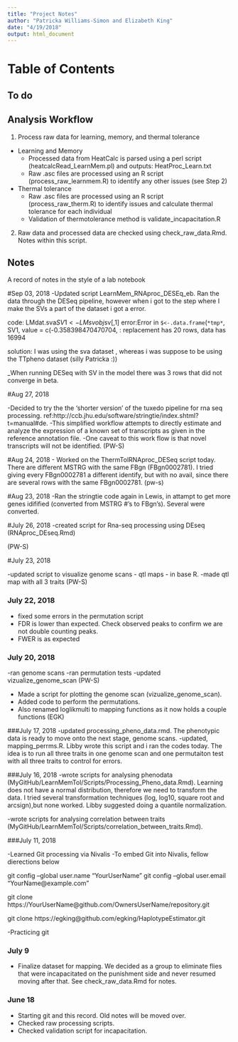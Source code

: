 ```yaml
---
title: "Project Notes"
author: "Patricka Williams-Simon and Elizabeth King"
date: "4/19/2018"
output: html_document
---
```


# Table of Contents

## To do


## Analysis Workflow 

1. Process raw data for learning, memory, and thermal tolerance
  - Learning and Memory
      - Processed data from HeatCalc is parsed using a perl script (heatcalcRead_LearnMem.pl) and outputs: HeatProc_Learn.txt
      - Raw .asc files are processed using an R script (process_raw_learnmem.R) to identify any other issues (see Step 2)
  - Thermal tolerance
      - Raw .asc files are processed using an R script (process_raw_therm.R) to identify issues and calculate thermal tolerance for each individual
      - Validation of thermotolerance method is validate_incapacitation.R      

2. Raw data and processed data are checked using check_raw_data.Rmd. Notes within this script.

## Notes

A record of notes in the style of a lab notebook

#Sep 03, 2018
-Updated script LearnMem_RNAproc_DESEq_eb. Ran the data through the DESeq pipeline, however when i got to the step where I make the SVs a part of the dataset i got a error.

code: LMdat.sva$SV1 <- LMsvobj$sv[,1]
error:Error in `$<-.data.frame`(`*tmp*`, SV1, value = c(-0.358398470470704,  : 
  replacement has 20 rows, data has 16994

solution: I was using the sva dataset , whereas i was suppose to be using the TTpheno dataset (silly Patricka :))

_When running DESeq with SV in the model there was 3 rows that did not converge in beta.



#Aug 27, 2018

-Decided to try the the 'shorter version' of the tuxedo pipeline for rna seq processing. ref:http://ccb.jhu.edu/software/stringtie/index.shtml?t=manual#de.
-This simplified workflow attempts to directly estimate and analyze the expression of a known set of transcripts as given in the reference annotation file.
-One caveat to this work flow is that novel transcripts will not be identified.
(PW-S)


#Aug 24, 2018
- Worked on the ThermTolRNAproc_DESeq script today. There are different MSTRG with the same FBgn (FBgn0002781). I tried giving every FBgn0002781 a different identify, but with no avail, since there are several rows with the same FBgn0002781. (pw-s)   

#Aug 23, 2018
-Ran the stringtie code again in Lewis, in attampt to get more genes idifified (converted from MSTRG #'s to FBgn's). Several were converted. 



#July 26, 2018
-created script for Rna-seq processing using DEseq (RNAproc_DEseq.Rmd)

(PW-S)

#July 23, 2018

-updated script to visualize genome scans - qtl maps - in base R.
-made qtl map with all 3 traits
(PW-S)


### July 22, 2018

- fixed some errors in the permutation script
- FDR is lower than expected. Check observed peaks to confirm we are not double counting peaks.
- FWER is as expected

### July 20, 2018

-ran genome scans
-ran permutation tests
-updated vizualize_genome_scan
(PW-S)


- Made a script for plotting the genome scan (vizualize_genome_scan). 
- Added code to perform the permutations. 
- Also renamed loglikmulti to mapping functions as it now holds a couple functions 
(EGK)

###July 17, 2018
-updated processing_pheno_data.rmd. The phenotypic data is ready to move onto the next stage, genome scans.
-updated, mapping_perrms.R. Libby wrote this script and i ran the codes today. The idea is to run all three traits in one genome scan and one permutaiton test with all three traits to control for errors.


###July 16, 2018
-wrote scripts for analysing phenodata (MyGitHub/LearnMemTol/Scripts/Processing_Pheno_data.Rmd). Learning does not have a normal distribution, therefore we need to transform the data. I tried several transformation techniques (log, log10, square root and arcsign),but none worked. Libby suggested doing a quantile normalization.

-wrote scripts for analysing correlation between traits (MyGitHub/LearnMemTol/Scripts/correlation_between_traits.Rmd).


###July 11, 2018

-Learned Git processing via Nivalis
-To embed Git into Nivalis, fellow dierections below

  git config --global user.name "YourUserName"
  git config --global user.email "YourName@example.com"

  git clone https://YourUserName@github.com/OwnersUserName/repository.git

  git clone https://egking@github.com/egking/HaplotypeEstimator.git
  
-Practicing git 


### July 9

- Finalize dataset for mapping. We decided as a group to eliminate flies that were incapacitated on the punishment side and never resumed moving after that. See check_raw_data.Rmd for notes.

### June 18 

- Starting git and this record. Old notes will be moved over. 
- Checked raw processing scripts. 
- Checked validation script for incapacitation. 


